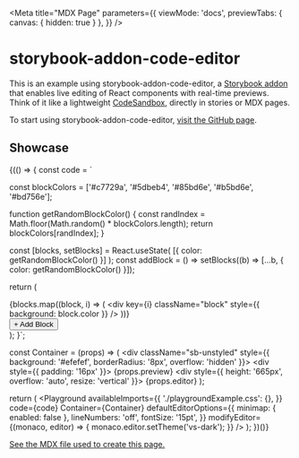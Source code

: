 
<Meta
  title="MDX Page"
  parameters={{
    viewMode: 'docs',
    previewTabs: { canvas: { hidden: true } },
  }}
/>

# storybook-addon-code-editor

This is an example using storybook-addon-code-editor, a [Storybook addon](https://storybook.js.org/addons) that enables live editing of React components with real-time previews.
Think of it like a lightweight [CodeSandbox](https://codesandbox.io), directly in stories or MDX pages.

To start using storybook-addon-code-editor, [visit the GitHub page](https://github.com/JeremyRH/storybook-addon-code-editor/tree/main?tab=readme-ov-file#storybook-addon-code-editor).

## Showcase

{(() => {
  const code = `

const blockColors = ['#c7729a', '#5dbeb4', '#85bd6e', '#b5bd6e', '#bd756e'];

function getRandomBlockColor() {
  const randIndex = Math.floor(Math.random() * blockColors.length);
  return blockColors[randIndex];
}

  const [blocks, setBlocks] = React.useState(
    [{ color: getRandomBlockColor() }]
  );
  const addBlock = () =>
    setBlocks((b) => [...b, { color: getRandomBlockColor() }]);

  return (
    <div>
      <div className="block-container">
        {blocks.map((block, i) => (
          <div key={i} className="block" style={{ background: block.color }} />
        ))}
      </div>
      <button className="button" onClick={addBlock}>+ Add Block</button>
    </div>
  );
}`;

  const Container = (props) => (
    <div className="sb-unstyled" style={{ background: '#efefef', borderRadius: '8px', overflow: 'hidden' }}>
      <div style={{ padding: '16px' }}>
        {props.preview}
      </div>
      <div style={{ height: '665px', overflow: 'auto', resize: 'vertical' }}>
        {props.editor}
      </div>
    </div>
  );

  return (
    <Playground
      availableImports={{
        './playgroundExample.css': {},
      }}
      code={code}
      Container={Container}
      defaultEditorOptions={{
        minimap: { enabled: false },
        lineNumbers: 'off',
        fontSize: '15pt',
      }}
      modifyEditor={(monaco, editor) => {
        monaco.editor.setTheme('vs-dark');
      }}
    />
  );
})()}

[See the MDX file used to create this page.](https://raw.githubusercontent.com/JeremyRH/storybook-addon-code-editor/refs/heads/main/example/src/intro.mdx)

